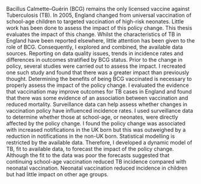 

Bacillus Calmette–Guérin (BCG) remains the only licensed vaccine against Tuberculosis (TB). In 2005, England changed from universal vaccination of school-age children to targeted vaccination of high-risk neonates. Little work has been done to assess the impact of this policy change. This thesis evaluates the impact of this change. \par


Whilst the characteristics of TB in England have been reported elsewhere, little attention has been given to the role of BCG. Consequently, I explored and combined, the available data sources. Reporting on data quality issues, trends in incidence rates and differences in outcomes stratified by BCG status. \par

Prior to the change in policy, several studies were carried out to assess the impact. I recreated one such study and found that there was a greater impact than previously thought. \par


Determining the benefits of being BCG vaccinated is necessary to properly assess the impact of the policy change. I evaluated the evidence that vaccination may improve outcomes for TB cases in England and found that there was some evidence of an association between vaccination and reduced mortality. \par

Surveillance data can help assess whether changes in vaccination policy have influenced incidence rates. I used surveillance data to determine whether those at school-age, or neonates, were directly affected by the policy change. I found the policy change was associated with increased notifications in the UK born but this was outweighed by a reduction in notifications in the non-UK born. \par

Statistical modelling is restricted by the available data. Therefore, I developed a dynamic model of TB, fit to available data, to forecast the impact of the policy change. Although the fit to the data was poor the forecasts suggested that continuing school-age vaccination reduced TB incidence compared with neonatal vaccination. Neonatal vaccination reduced incidence in children but had little impact on other age groups.\par